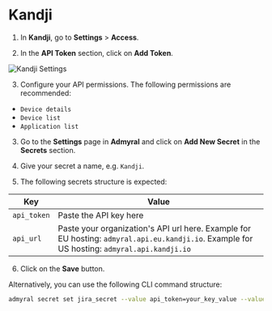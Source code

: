 # Kandji

1. In **Kandji**, go to **Settings** > **Access**.

2. In the **API Token** section, click on **Add Token**.

![Kandji Settings](/connect_kandji.png)

3. Configure your API permissions. The following permissions are recommended:

-   `Device details`
-   `Device list`
-   `Application list`

3. Go to the **Settings** page in **Admyral** and click on **Add New Secret** in the **Secrets** section.

4. Give your secret a name, e.g. `Kandji`.

5. The following secrets structure is expected:

| Key       | Value                                                                                                                                       |
| --------- | ------------------------------------------------------------------------------------------------------------------------------------------- |
| `api_token` | Paste the API key here                                                                                                                      |
| `api_url` | Paste your organization's API url here. Example for EU hosting: `admyral.api.eu.kandji.io`. Example for US hosting: `admyral.api.kandji.io` |

6. Click on the **Save** button.

Alternatively, you can use the following CLI command structure:

```bash
admyral secret set jira_secret --value api_token=your_key_value --value api_url=your_api_url
```

